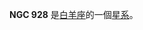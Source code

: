 {{NGCInfoBox|NGCID=NGC 928|發現者=阿爾伯特·馬爾夫|發現日期=1864年9月5日|其他編號=MCG 4-6-50,ZWG 483.60|曆元=J2000.0|赤經=2時27分40.8秒
|赤緯=27°13'15"|星座=白羊座|星體=星系|星等=14|表面亮度=12.2|藍等=14.8}}

'''NGC 928''' 是[[白羊座|白羊座]]的一個[[星系|星系]]。

{{NGCReference|928}}

{{Catalogs|NGC=928}}